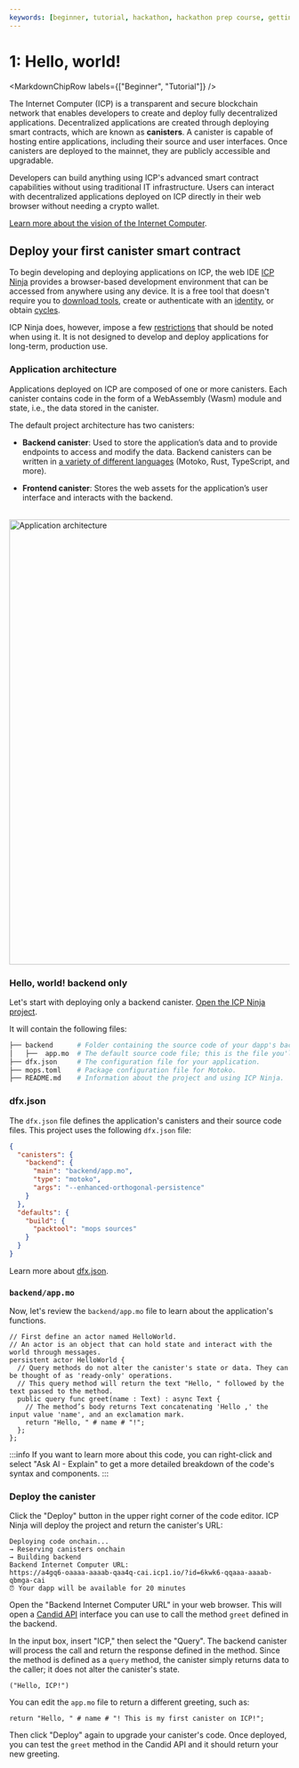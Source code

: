 ```yaml
---
keywords: [beginner, tutorial, hackathon, hackathon prep course, getting started, icp ninja, basic example, backend only, hello, world! icp, ninja]
---
```



# 1: Hello, world!

<MarkdownChipRow labels={["Beginner", "Tutorial"]} />

The Internet Computer (ICP) is a transparent and secure blockchain network that enables developers to create and deploy fully decentralized applications. Decentralized applications are created through deploying smart contracts, which are known as **canisters**. A canister is capable of hosting entire applications, including their source and user interfaces. Once canisters are deployed to the mainnet, they are publicly accessible and upgradable.

Developers can build anything using ICP's advanced smart contract capabilities without using traditional IT infrastructure. Users can interact with decentralized applications deployed on ICP directly in their web browser without needing a crypto wallet.

[Learn more about the vision of the Internet Computer](https://learn.internetcomputer.org/hc/en-us/articles/33624077003668-What-is-the-Vision-behind-ICP).

## Deploy your first canister smart contract

To begin developing and deploying applications on ICP, the web IDE [ICP Ninja](https://icp.ninja) provides a browser-based development environment that can be accessed from anywhere using any device. It is a free tool that doesn't require you to [download tools](/docs/building-apps/getting-started/install), create or authenticate with an [identity](/docs/building-apps/getting-started/identities), or obtain [cycles](/docs/building-apps/getting-started/tokens-and-cycles).

ICP Ninja does, however, impose a few [restrictions](/docs/building-apps/developer-tools/icp-ninja) that should be noted when using it. It is not designed to develop and deploy applications for long-term, production use.

### Application architecture

Applications deployed on ICP are composed of one or more canisters. Each canister contains code in the form of a WebAssembly (Wasm) module and state, i.e., the data stored in the canister.

The default project architecture has two canisters:

- **Backend canister**: Used to store the application’s data and to provide endpoints to access and modify the data. Backend canisters can be written in [a variety of different languages](/docs/building-apps/developer-tools/cdks/) (Motoko, Rust, TypeScript, and more).

- **Frontend canister**: Stores the web assets for the application’s user interface and interacts with the backend.

<div class="text--center">
  <img
    src={useBaseUrl("/img/docs/app-arch.png")}
    alt="Application architecture"
    width="800"
  />
</div>

### Hello, world! backend only

Let's start with deploying only a backend canister. [Open the ICP Ninja project](https://icp.ninja/s/w2MbP).

It will contain the following files:

```bash
├── backend      # Folder containing the source code of your dapp's backend.
│   ├──  app.mo  # The default source code file; this is the file you'll be working with in this tutorial.
├── dfx.json     # The configuration file for your application.
├── mops.toml    # Package configuration file for Motoko.
├── README.md    # Information about the project and using ICP Ninja.
```

### dfx.json​

The `dfx.json` file defines the application's canisters and their source code files. This project uses the following `dfx.json` file:

```json title=dfx.json
{
  "canisters": {
    "backend": {
      "main": "backend/app.mo",
      "type": "motoko",
      "args": "--enhanced-orthogonal-persistence"
    }
  },
  "defaults": {
    "build": {
      "packtool": "mops sources"
    }
  }
}

```

Learn more about [dfx.json](/docs/building-apps/developer-tools/dfx-json).

### `backend/app.mo`

Now, let's review the `backend/app.mo` file to learn about the application's functions.

```motoko title="backend/app.mo" no-repl
// First define an actor named HelloWorld.
// An actor is an object that can hold state and interact with the world through messages.
persistent actor HelloWorld {
  // Query methods do not alter the canister's state or data. They can be thought of as 'ready-only' operations.
  // This query method will return the text "Hello, " followed by the text passed to the method.
  public query func greet(name : Text) : async Text {
    // The method’s body returns Text concatenating 'Hello ,' the input value 'name', and an exclamation mark.
    return "Hello, " # name # "!";
  };
};
```

:::info
If you want to learn more about this code, you can right-click and select "Ask AI - Explain" to get a more detailed breakdown of the code's syntax and components.
:::

### Deploy the canister

Click the "Deploy" button in the upper right corner of the code editor. ICP Ninja will deploy the project and return the canister's URL:

```
Deploying code onchain...
→ Reserving canisters onchain
→ Building backend
Backend Internet Computer URL:
https://a4gq6-oaaaa-aaaab-qaa4q-cai.icp1.io/?id=6kwk6-qqaaa-aaaab-qbmga-cai
⏰ Your dapp will be available for 20 minutes
```

Open the "Backend Internet Computer URL" in your web browser. This will open a [Candid API](/docs/building-apps/interact-with-canisters/candid/candid-concepts) interface you can use to call the method `greet` defined in the backend.

In the input box, insert "ICP," then select the "Query". The backend canister will process the call and return the response defined in the method. Since the method is defined as a `query` method, the canister simply returns data to the caller; it does not alter the canister's state.

```
("Hello, ICP!")
```

You can edit the `app.mo` file to return a different greeting, such as:

```
return "Hello, " # name # "! This is my first canister on ICP!";
```

Then click "Deploy" again to upgrade your canister's code. Once deployed, you can test the `greet` method in the Candid API and it should return your new greeting.

